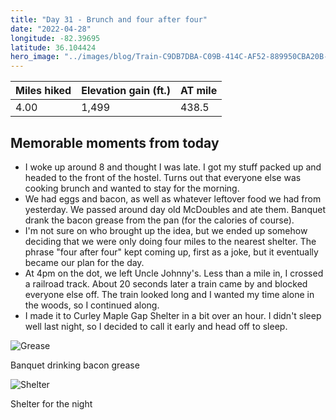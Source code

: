 ```yaml
---
title: "Day 31 - Brunch and four after four"
date: "2022-04-28"
longitude: -82.39695
latitude: 36.104424
hero_image: "../images/blog/Train-C9DB7DBA-C09B-414C-AF52-889950CBA20B-20220508204108.png"
---
```


| Miles hiked | Elevation gain (ft.) | AT mile |
| ----------- | -------------- | -------- |
| 4.00 | 1,499 | 438.5 |

## Memorable moments from today
- I woke up around 8 and thought I was late. I got my stuff packed up and headed to the front of the hostel. Turns out that everyone else was cooking brunch and wanted to stay for the morning.
- We had eggs and bacon, as well as whatever leftover food we had from yesterday. We passed around day old McDoubles and ate them. Banquet drank the bacon grease from the pan (for the calories of course).
- I'm not sure on who brought up the idea, but we ended up somehow deciding that we were only doing four miles to the nearest shelter. The phrase "four after four" kept coming up, first as a joke, but it eventually became our plan for the day.
- At 4pm on the dot, we left Uncle Johnny's. Less than a mile in, I crossed a railroad track. About 20 seconds later a train came by and blocked everyone else off. The train looked long and I wanted my time alone in the woods, so I continued along.
- I made it to Curley Maple Gap Shelter in a bit over an hour. I didn't sleep well last night, so I decided to call it early and head off to sleep.

![Grease](../images/blog/Grease-C9DB7DBA-C09B-414C-AF52-889950CBA20B-20220508210613.png)

<figcaption>Banquet drinking bacon grease</figcaption>

![Shelter](../images/blog/Shelter-C9DB7DBA-C09B-414C-AF52-889950CBA20B-20220508210623.png)

<figcaption>Shelter for the night</figcaption>